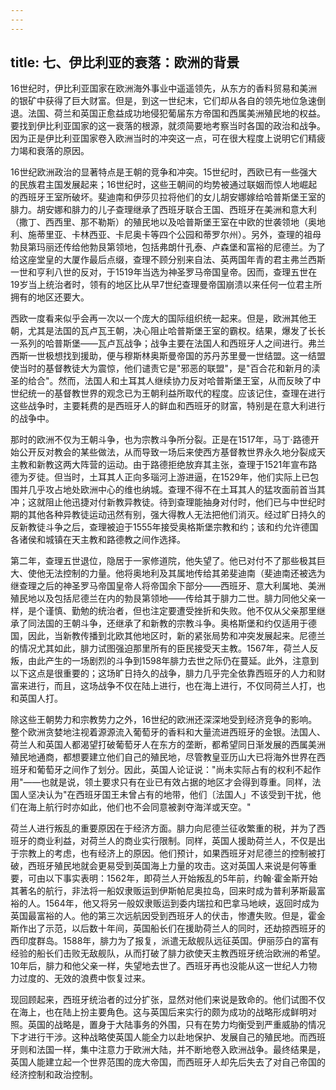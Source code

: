 ```yaml
---
---
---
```

title: 七、伊比利亚的衰落：欧洲的背景
---



16世纪时，伊比利亚国家在欧洲海外事业中遥遥领先，从东方的香料贸易和美洲的银矿中获得了巨大财富。但是，到这一世纪末，它们却从各自的领先地位急速倒退。法国、荷兰和英国正愈益成功地侵犯葡届东方帝国和西属美洲殖民地的权益。要找到伊比利亚国家的这一衰落的根源，就须简要地考察当时各国的政治和战争。因为正是伊比利亚国家卷入欧洲当时的冲突这一点，可在很大程度上说明它们精疲力竭和衰落的原因。

16世纪欧洲政治的显著特点是王朝的竞争和冲突。15世纪时，西欧已有一些强大的民族君主国发展起来；16世纪时，这些王朝间的均势被通过联姻而惊人地崛起的西班牙王室所破坏。斐迪南和伊莎贝拉将他们的女儿胡安娜嫁给哈普斯堡王室的腓力。胡安娜和腓力的儿子查理继承了西班牙联合王国、西班牙在美洲和意大利（撒丁、西西里、那不勒斯）的殖民地以及哈普斯堡王室在中欧的世袭领地（奥地利、施蒂里亚、卡林西亚、卡尼奥卡等四个公园和蒂罗尔州）。另外，查理的祖母勃艮第玛丽还传给他勃艮第领地，包括弗朗什孔泰、卢森堡和富裕的尼德兰。为了给这座堂皇的大厦作最后点缀，查理不顾分别来自法、英两国年青的君主弗兰西斯一世和亨利八世的反对，于1519年当选为神圣罗马帝国皇帝。因而，查理五世在19岁当上统治者时，领有的地区比从早7世纪查理曼帝国崩溃以来任何一位君主所拥有的地区还要大。

西欧一度看来似乎会再一次以一个庞大的国际组织统一起来。但是，欧洲其他王朝，尤其是法国的瓦卢瓦王朝，决心阻止哈普斯堡王室的霸权。结果，爆发了长长一系列的哈普斯堡——瓦卢瓦战争；战争主要在法国人和西班牙人之间进行。弗兰西斯一世极想找到援助，便与穆斯林奥斯曼帝国的苏丹苏里曼一世结盟。这一结盟使当时的基督教徒大为震惊，他们谴责它是"邪恶的联盟"，是"百合花和新月的渎圣的给合"。然而，法国人和土耳其人继续协力反对哈普斯堡王室，从而反映了中世纪统一的基督教世界的观念已为王朝利益所取代的程度。应该记住，查理在进行这些战争时，主要耗费的是西班牙人的鲜血和西班牙的财富，特别是在意大利进行的战争中。

那时的欧洲不仅为王朝斗争，也为宗教斗争所分裂。正是在1517年，马丁·路德开始公开反对教会的某些做法，从而导致一场后来使西方基督教世界永久地分裂成天主教和新教这两大阵营的运动。由于路德拒绝放弃其主张，查理于1521年宣布路德为歹徒。但当时，土耳其人正向多瑙河上游进逼，在1529年，他们实际上已包围并几乎攻占地处欧洲中心的维也纳城。查理不得不在土耳其人的猛攻面前首当其冲；这就阻止他迅捷对付新教异教徒。待到查理能抽身对付时，他们已与中世纪时期的其他各种异教徒运动迅然有别，强大得教人无法把他们消灭。经过旷日持久的反新教徒斗争之后，查理被迫于1555年接受奥格斯堡宗教和约；该和约允许德国各诸侯和城镇在天主教和路德教之间作选择。

第二年，查理五世退位，隐居于一家修道院，他失望了。他已对付不了那些极其巨大、使他无法控制的力量。他将奥地利及其属地传给其弟斐迪南（斐迪南还被选为继查理之后的神圣罗马帝国皇帝人将帝国余下部分——西班牙、意大利属地、美洲殖民地以及包括尼德兰在内的勃艮第领地——传给其于腓力二世。腓力同他父亲一样，是个谨慎、勤勉的统治者，但也注定要遭受挫折和失败。他不仅从父亲那里继承了同法国的王朝斗争，还继承了和新教的宗教斗争。奥格斯堡和约仅适用于德国，因此，当新教传播到北欧其他地区时，新的紧张局势和冲突发展起来。尼德兰的情况尤其如此，腓力试图强迫那里所有的臣民接受天主教。1567年，荷兰人反叛，由此产生的一场剧烈的斗争到1598年腓力去世之际仍在蔓延。此外，注意到以下这点是很重要的；这场旷日持久的战争，腓力几乎完全依靠西班牙的人力和财富来进行，而且，这场战争不仅在陆上进行，也在海上进行，不仅同荷兰人打，也和英国人打。

除这些王朝势力和宗教势力之外，16世纪的欧洲还深深地受到经济竞争的影响。整个欧洲贪婪地注视着源源流入葡萄牙的香料和大量流进西班牙的金银。法国人、荷兰人和英国人都渴望打破葡萄牙人在东方的垄断，都希望同日渐发展的西属美洲殖民地通商，都想要建立他们自己的殖民地，尽管教皇亚历山大已将海外世界在西班牙和葡萄牙之间作了划分。因此，英国人论证说："尚未实际占有的权利不起作用"——也就是说，领土要求只有在业已有效占据的地区才会得到尊重。同样，法国人坚决认为"在西班牙国王未曾占有的地带，他们〔法国人」不该受到干扰，他们在海上航行时亦如此，他们也不会同意被剥夺海洋或天空。"

荷兰人进行叛乱的重要原因在于经济方面。腓力向尼德兰征收繁重的税，并为了西班牙的商业利益，对荷兰人的商业实行限制。同样，英国人援助荷兰人，不仅是出于宗教上的考虑，也有经济上的原因。他们预计，如果西班牙对尼德兰的控制被打破，西班牙殖民地就会更易受到英国海上力量的攻击。这对英国人来说是何等重要，可由以下事实表明：1562年，即荷兰人开始叛乱的5年前，约翰·霍金斯开始其著名的航行，非法将一船奴隶贩运到伊斯帕尼奥拉岛，回来时成为普利茅斯最富裕的人。1564年，他又将另一般奴隶贩运到委内瑞拉和巴拿马地峡，返回时成为英国最富裕的人。他的第三次远航因受到西班牙人的伏击，惨遭失败。但是，霍金斯作出了示范，以后数十年间，英国船长们在援助荷兰人的同时，还劫掠西班牙的西印度群岛。1588年，腓力为了报复，派遣无敌舰队远征英国。伊丽莎白的富有经验的船长们击败无敌舰队，从而打破了腓力欲使天主教西班牙统治欧洲的希望。10年后，腓力和他父亲一样，失望地去世了。西班牙再也没能从这一世纪人力物力过度的、无效的浪费中恢复过来。

现回顾起来，西班牙统治者的过分扩张，显然对他们来说是致命的。他们试图不仅在海上，也在陆上扮主要角色。这与英国后来实行的颇为成功的战略形成鲜明对照。英国的战略是，置身于大陆事务的外围，只有在势力均衡受到严重威胁的情况下才进行干涉。这种战略使英国人能全力以赴地保护、发展自己的殖民地。而西班牙则和法国一样，集中注意力于欧洲大陆，并不断地卷入欧洲战争。最终结果是，英国人能建立起一个世界范围的庞大帝国，而西班牙人却先后失去了对自己帝国的经济控制和政治控制。